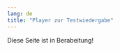 ```yaml
---
lang: de
title: "Player zur Testwiedergabe"
---
```


::: {.callout-note}
Diese Seite ist in Berabeitung!
:::
